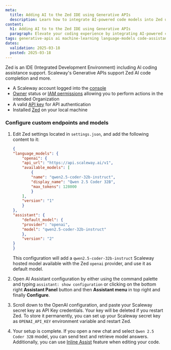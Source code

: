 ```yaml
---
meta:
  title: Adding AI to the Zed IDE using Generative APIs
  description: Learn how to integrate AI-powered code models into Zed using Scaleway's Generative APIs.
content:
  h1: Adding AI to to the Zed IDE using Generative APIs
  paragraph: Elevate your coding experience by integrating AI-powered code models into the Zed IDE. With Continue and Scaleway's Generative APIs, you can leverage AI to understand, generate, and optimize code with ease.
tags: generative-apis ai machine-learning language-models code-assistance vs-code continue
dates:
  validation: 2025-03-18
  posted: 2025-03-18
---
```


Zed is an IDE (Integrated Development Environment) including AI coding assistance support. Scaleway's Generative APIs support Zed AI code completion and more.

<Macro id="requirements" />

- A Scaleway account logged into the [console](https://console.scaleway.com)
- [Owner](/iam/concepts/#owner) status or [IAM permissions](/iam/concepts/#permission) allowing you to perform actions in the intended Organization
- A valid [API key](/iam/how-to/create-api-keys/) for API authentication
- Installed [Zed](https://zed.dev/) on your local machine

### Configure custom endpoints and models

1. Edit Zed settings located in `settings.json`, and add the following content to it:
    ```json
    {
    "language_models": {
        "openai": {
        "api_url": "https://api.scaleway.ai/v1",
        "available_models": [
            {
            "name": "qwen2.5-coder-32b-instruct",
            "display_name": "Qwen 2.5 Coder 32B",
            "max_tokens": 128000
            }
        ],
        "version": "1"
        }
    },
    "assistant": {
        "default_model": {
        "provider": "openai",
        "model": "qwen2.5-coder-32b-instruct"
        },
        "version": "2"
    }
    }
    ```

    This configuration will add a `qwen2.5-coder-32b-instruct` Scaleway hosted model available with the Zed `openai` provider, and use it as default model.

2. Open AI Assistant configuration by either using the command palette and typing `assistant: show configuration` or clicking on the bottom right **Assistant Panel** button and then **Assistant menu** in top right and finally **Configure**.

3. Scroll down to the OpenAI configuration, and paste your Scaleway secret key as API Key credentials.
    <Message type="note">
      Your key will be deleted if you restart Zed. To store it permanently, you can set up your Scaleway secret key as `OPENAI_API_KEY` environment variable and restart Zed.
    </Message>

4. Your setup is complete. If you open a new chat and select `Qwen 2.5 Coder 32B` model, you can send text and retrieve model answers. Additionally, you can use [Inline Assist](https://zed.dev/docs/assistant/inline-assistant#:~:text=You%20can%20use%20ctrl%2Denter,even%20within%20the%20terminal%20panel.) feature when editing your code.
